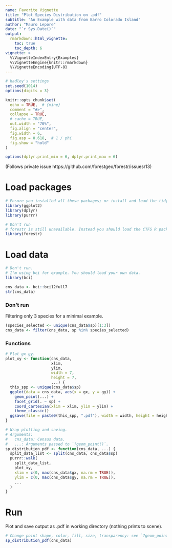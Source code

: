 ```yaml
---
name: Favorite Vignette
title: "Plot Species Distribution on .pdf"
subtitle: "An Example with data from Barro Colorado Island"
author: "Mauro Lepore"
date: "`r Sys.Date()`"
output:
  rmarkdown::html_vignette:
    toc: true
    toc_depth: 6
vignette: >
  %\VignetteIndexEntry{Examples}
  %\VignetteEngine{knitr::rmarkdown}
  %\VignetteEncoding{UTF-8}
---
```


```r
# hadley's settings
set.seed(1014)
options(digits = 3)

knitr::opts_chunk$set(
  echo = TRUE,  # {mine}
  comment = "#>",
  collapse = TRUE,
  # cache = TRUE,
  out.width = "70%",
  fig.align = "center",
  fig.width = 6,
  fig.asp = 0.618,  # 1 / phi
  fig.show = "hold"
)

options(dplyr.print_min = 6, dplyr.print_max = 6)
```

(Follows private issue https://github.com/forestgeo/forestr/issues/13)

# Load packages

```r
# Ensure you installed all these packages; or install and load the tidyverse.
library(ggplot2)
library(dplyr)
library(purrr)

# Don't run
# forestr is still unavailable. Instead you should load the CTFS R package.
library(forestr)
```

# Load data

```r
# Don't run. 
# I'm using bci for example. You should load your own data.
library(bci)
```

```r
cns_data <- bci::bci12full7
str(cns_data)
```

### Don't run

Filtering only 3 species for a minimal example.

```r
(species_selected <- unique(cns_data$sp)[1:3])
cns_data <- filter(cns_data, sp %in% species_selected)
```

### Functions

```r
# Plot gx gy.
plot_xy <- function(cns_data,
                    xlim,
                    ylim,
                    width = 7,
                    height = 7,
                    ...) {
  this_spp <- unique(cns_data$sp)
  ggplot(data = cns_data, aes(x = gx, y = gy)) +
    geom_point(...) +
    facet_grid(. ~ sp) +
    coord_cartesian(xlim = xlim, ylim = ylim) +
    theme_classic()
  ggsave(file = paste0(this_spp, ".pdf"), width = width, height = height)
}

# Wrap plotting and saving.
# Arguments:
#   cns_data: Census data.
#   ...: Arguments passed to `?geom_point()`.
sp_distribution_pdf <- function(cns_data, ...) {
  split_data_list <- split(cns_data, cns_data$sp)
  purrr::walk(
    split_data_list, 
    plot_xy, 
    xlim = c(0, max(cns_data$gx, na.rm = TRUE)),
    ylim = c(0, max(cns_data$gy, na.rm = TRUE)), 
    ...
  )
}
```

# Run

Plot and save output as .pdf in working directory (nothing prints to scene).

```r
# Change point shape, color, fill, size, transparency: see `?geom_point()`.
sp_distribution_pdf(cns_data)

```












